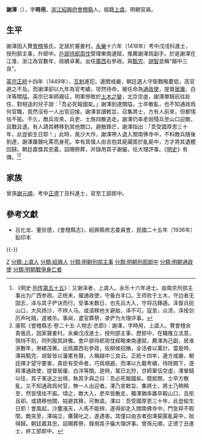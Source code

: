 {{明清人物信息框
| 姓名 = 謝澤
| 原名 =
| 圖片名稱= 
| 圖片大小 =
| 圖片說明 = 
| 最高職務 = 通政使
| 國家 = 大明 
| 爵位 =
| 籍貫 = [[浙江|浙江]][[紹興府|紹興府]][[會稽縣|會稽縣]]
| 族裔 = 
| 字號 = 字時用
| 諡號 =
| 出生日期 = 生年不詳
| 出生地點 = 
| 逝世日期 = [[明英宗|英宗]][[正统_(年号)|正統]]十四年（1449年）
| 逝世地點 =
| 墓葬 =
| 配偶 = 
| 親屬 = （曾孫）[[謝元順|謝元順]]
| 出身 =
* 永樂十六年（1418年）戊戌科進士出身
| 經歷 =
| 著作 =  
}}

'''謝澤'''（{{bd|？||1449年|catIdx=Xie謝}}），字'''時用'''，[[浙江|浙江]][[紹興府|紹興府]][[會稽縣|會稽縣]]人，祖籍[[上虞|上虞]]。明朝官員。

== 生平 ==
謝澤因入贅[[會稽|會稽]]張氏，定居於竇姜村。[[永樂|永樂]]十六年（1418年）考中戊戌科進士，授刑部主事，升郎中。[[戶部侍郎|戶部侍郎]][[周忱|周忱]]管理東南運賦，推薦謝澤爲副手。於是謝澤在江淮、浙江為官數年，政績卓著。出任[[廣西|廣西]]右參政。與[[甄完|甄完]]、[[胡智|胡智]]並稱“越中三良”。

[[明英宗|英宗]][[正统_(年号)|正統]]十四年（1449年），[[瓦剌|瓦剌]]進犯，邊關戒嚴，朝廷選人守衛戰略要低，高官避之不及。而謝澤卻以九年為官考績，坦然待命。被任命為[[通政使|通政使]]，提督[[居庸關|居庸]]、白洋等關隘。英宗已率師親征，明軍慘敗於[[土木之變|土木之變]]，北京空虛，謝澤單騎前往赴任，對相送的兒子說：「吾必死報國矣。」謝澤到達關隘，士卒散亂，也不知通政爲何官職，竟然沒有一人出官迎接。謝澤宣讀敕旨，召集將士，方有人前來，但都懦怯不振。不久，敵兵攻來，兵吏、士族四散逃走。謝澤仍率老弱殘兵至山口迎敵，且戰且退。有人請其轉移到其他關口，避敵鋒芒，謝澤指出：「吾受國厚恩三十年，此豈偷生日耶！」此時，風沙大作，謝澤帶人退入關南佛寺中，不料敵兵隨後到達，謝澤厲聲叱罵而身死。幸有其僕人由吉抱其屍藏匿於亂屍中，方才將其遺體回歸。朝廷嘉獎其忠義，詔賜祭葬，并錄用其子謝儼，任大理評事。《[[明史|明史]]》有傳。<ref>《明史·[[s:明史/卷167|列传第五十五]]》：又谢泽者，上虞人。永乐十六年进士。由南京刑部主事出为广西参政。正统末，擢通政使，守备白羊口。王师败于土木，守边者无固志，泽与其子俨诀而行。受事未数日，也先兵大入，守将吕鐸遁。泽督兵扼山口，大风扬沙，不辨人马。或请移他关避敌，泽不可。寇至，众溃，泽按剑厉声叱贼，遂被杀。事闻，遣官葬祭，录俨为大理评事。</ref><ref>康熙《會稽縣志·卷二十五·人物志·忠節》：謝澤，字時用，上虞人。贅會稽余貴張氏，因家竇姜村。永樂戊戌進士，授刑部主事，歷郎中，在職推立法意，慎持不刻，同列服其詳雅。會戶部侍郎周忱經略東南運賦，薦澤為己副，居淮浙數年，勞績茂著。出爲廣西右參政，佐柳侯招撫，全活者以萬計。當是時，澤與甄完、胡智皆以藩憲有聲，人稱越中三良云。正統十四年，邊方戒嚴，朝廷擇才望守要害，貴臣有受命者，巧爲規避。而澤以九載考績，待除闕下，遂拜澤通政使，提督居庸、白洋等關。是時，駕已北狩，京師軍伍空虛，澤單騎以往，其子某送之出境，執其手與之曰：吾必死報國矣。既抵關，士卒方散亂，又不知通政爲何官，無一人出迎者。澤乃宣敕旨、集將士，將士乃稍稍至，然皆懦怯不振。頃之，敵大入，吏卒皆散走，獨澤猶率羸卒殿山口，且拒且卻。或請移他關，姑避其鋒，可無虞。澤曰：吾受國厚恩三十年，此豈偷生日耶！會風起，沙塵漲天，人馬不能辨，遂得卻走入關南佛寺中，門急猝不暇閉，敵突至，澤端立，厲聲叱之，遂遇害。其僮曰由吉者抱澤屍匿亂屍中，始得歸。朝廷嘉其忠，詔賜葬祭，錄用其子儼大理評事。曾孫元順，正德丁丑進士，終工部郎中。</ref>

== 家族 ==
曾孫[[謝元順|謝元順]]，考中[[正德_(明朝)|正德]]丁丑科進士，官至工部郎中。

== 參考文獻 ==
{{reflist}}
*吕化龙、董钦德，《會稽縣志》，紹興縣修志委員會，民國二十五年（1936年）鉛印本

{{-}}
{{並稱|越中三良|[[甄完|甄　完]] - [[謝澤|謝　澤]] - [[胡智_(永樂進士)|胡　智]]}}
{{永樂十六年戊戌科殿試金榜}}

{{Authority control}}
{{DEFAULTSORT:Xie謝}}
[[分類:謝姓|Z]]
[[分類:上虞人|分類:上虞人]]
[[分類:紹興人|分類:紹興人]]
[[分類:明朝刑部主事|分類:明朝刑部主事]]
[[分類:明朝刑部郎中|分類:明朝刑部郎中]]
[[分類:明朝通政使|分類:明朝通政使]]
[[分類:明朝戰爭身亡者|分類:明朝戰爭身亡者]]